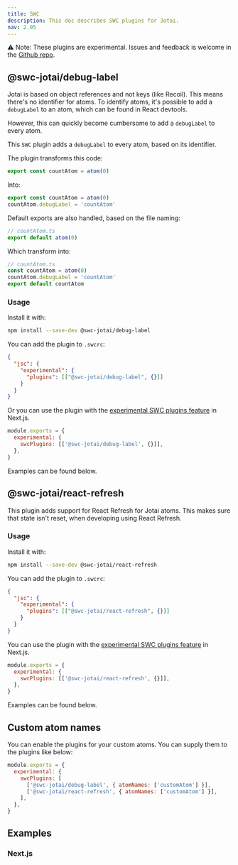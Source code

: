 ```yaml
---
title: SWC
description: This doc describes SWC plugins for Jotai.
nav: 2.05
---
```


⚠️ Note: These plugins are experimental. Issues and feedback is welcome in the [Github repo](https://github.com/pmndrs/swc-jotai).

## @swc-jotai/debug-label

Jotai is based on object references and not keys (like Recoil). This means there's no identifier for atoms. To identify atoms, it's possible to add a `debugLabel` to an atom, which can be found in React devtools.

However, this can quickly become cumbersome to add a `debugLabel` to every atom.

This `SWC` plugin adds a `debugLabel` to every atom, based on its identifier.

The plugin transforms this code:

```js
export const countAtom = atom(0)
```

Into:

```js
export const countAtom = atom(0)
countAtom.debugLabel = 'countAtom'
```

Default exports are also handled, based on the file naming:

```js
// countAtom.ts
export default atom(0)
```

Which transform into:

```js
// countAtom.ts
const countAtom = atom(0)
countAtom.debugLabel = 'countAtom'
export default countAtom
```

### Usage

Install it with:

```sh
npm install --save-dev @swc-jotai/debug-label
```

You can add the plugin to `.swcrc`:

```json
{
  "jsc": {
    "experimental": {
      "plugins": [["@swc-jotai/debug-label", {}]]
    }
  }
}
```

Or you can use the plugin with the [experimental SWC plugins feature](https://nextjs.org/docs/advanced-features/compiler#swc-plugins-experimental) in Next.js.

```js
module.exports = {
  experimental: {
    swcPlugins: [['@swc-jotai/debug-label', {}]],
  },
}
```

Examples can be found below.

## @swc-jotai/react-refresh

This plugin adds support for React Refresh for Jotai atoms. This makes sure that state isn't reset, when developing using React Refresh.

### Usage

Install it with:

```sh
npm install --save-dev @swc-jotai/react-refresh
```

You can add the plugin to `.swcrc`:

```json
{
  "jsc": {
    "experimental": {
      "plugins": [["@swc-jotai/react-refresh", {}]]
    }
  }
}
```

You can use the plugin with the [experimental SWC plugins feature](https://nextjs.org/docs/advanced-features/compiler#swc-plugins-experimental) in Next.js.

```js
module.exports = {
  experimental: {
    swcPlugins: [['@swc-jotai/react-refresh', {}]],
  },
}
```

Examples can be found below.

## Custom atom names

You can enable the plugins for your custom atoms. You can supply them to the plugins like below:

```js
module.exports = {
  experimental: {
    swcPlugins: [
      ['@swc-jotai/debug-label', { atomNames: ['customAtom'] }],
      ['@swc-jotai/react-refresh', { atomNames: ['customAtom'] }],
    ],
  },
}
```

## Examples

### Next.js

<CodeSandbox id="ygiuzm" />
